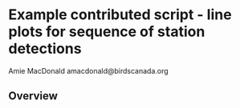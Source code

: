 # Example contributed script - line plots for sequence of station detections

Amie MacDonald
amacdonald@birdscanada.org

## Overview

